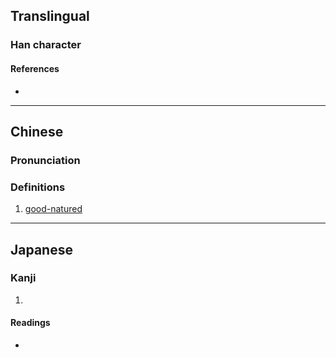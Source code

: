 {{character info/new}}
==Translingual==

===Han character===
{{Han char|rn=38|rad=女|as=11|sn=14|four=41431|canj=VSKP|ids=⿰女悘}}

====References====
* {{Han ref|kx=0269.200|dkj=06636|hdz=21076.060|uh=5AD5|ud=23253|bh=E16E|bd=57710}}

----
==Chinese==
{{zh-forms}}

===Pronunciation===
{{zh-pron
|m=yì
|m-s=
|c=ji3,ai3,ngai3
|c-t=
|g=
|h=pfs=
|j=
|md=
|mn=
|mn-t=
|w=
|x=
|mc=y
|oc=y
|cat=a
}}

===Definitions===
{{zh-hanzi}}

# [[good-natured]]

----

==Japanese==

===Kanji===
{{ja-kanji|grade=|rs=女11}}

# {{defn|lang=ja|sort=女11}}

====Readings====
* {{ja-readings|on=[[えい]] (ei)|kun=[[しとやか]] (shitoyaka), [[すなお]] (sunao)}}